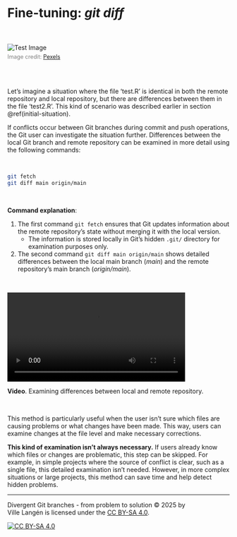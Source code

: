 # Fine-tuning: *git diff*

<br><br> 
<img src="images/fine-tuning.jpg" alt="Test Image" style="max-width: 100%; height: auto;"/>
<figcaption style="font-size: 0.9em; color: gray; margin-top: 5px;">
    Image credit: <a href="https://www.pexels.com/photo/man-fixing-clock-mechanism-8327576/" target="_blank">Pexels</a>
</figcaption>
<br><br>

Let's imagine a situation where the file 'test.R' is identical in both the remote repository and local repository, but there are differences between them in the file 'test2.R'. This kind of scenario was described earlier in section \@ref(initial-situation).

If conflicts occur between Git branches during commit and push operations, the Git user can investigate the situation further. Differences between the local Git branch and remote repository can be examined in more detail using the following commands:

\

```bash
git fetch
git diff main origin/main
```

\

**Command explanation**:

1. The first command `git fetch` ensures that Git updates information about the remote repository's state without merging it with the local version.
    - The information is stored locally in Git's hidden `.git/` directory for examination purposes only.
  
2. The second command `git diff main origin/main` shows detailed differences between the local main branch (*main*) and the remote repository's main branch (*origin/main*).

\

![](images/Jan-11-2025-01-02-06.mp4){width="80%"}

**Video**. Examining differences between local and remote repository.

\

This method is particularly useful when the user isn't sure which files are causing problems or what changes have been made. This way, users can examine changes at the file level and make necessary corrections.

**This kind of examination isn't always necessary.** If users already know which files or changes are problematic, this step can be skipped. For example, in simple projects where the source of conflict is clear, such as a single file, this detailed examination isn't needed. However, in more complex situations or large projects, this method can save time and help detect hidden problems.


------------------------------------------------------------------------

Divergent Git branches - from problem to solution © 2025 by\
Ville Langén is licensed under the [CC BY-SA 4.0](https://creativecommons.org/licenses/by-sa/4.0/?ref=chooser-v1).

[![CC BY-SA 4.0](https://licensebuttons.net/l/by-sa/4.0/88x31.png)](https://creativecommons.org/licenses/by-sa/4.0/)
